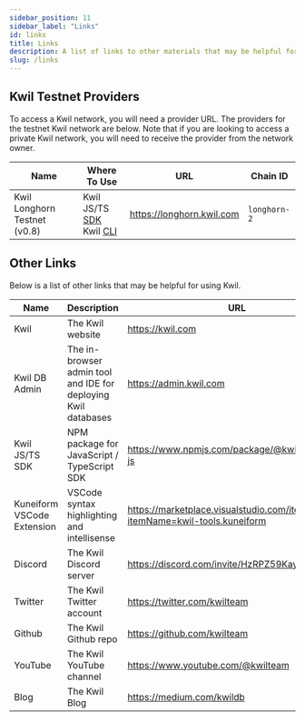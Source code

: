 ```yaml
---
sidebar_position: 11
sidebar_label: "Links"
id: links
title: Links
description: A list of links to other materials that may be helpful for building with Kwil.
slug: /links
---
```


## Kwil Testnet Providers

To access a Kwil network, you will need a provider URL. The providers for the testnet Kwil network are below. Note that if you are looking to access a private Kwil network, you will need to receive the provider from the network owner.

| Name | Where To Use | URL | Chain ID |
| ---- | ------------ | --- | -------- |
| Kwil Longhorn Testnet (v0.8) | Kwil JS/TS [SDK](/docs/sdks/js-ts/overview) <br/> Kwil [CLI](/docs/category/cli) | https://longhorn.kwil.com | `longhorn-2` |

## Other Links

Below is a list of other links that may be helpful for using Kwil.

| Name | Description | URL |
| ---- | ----------- | --- |
| Kwil | The Kwil website | https://kwil.com |
| Kwil DB Admin | The in-browser admin tool and IDE for deploying Kwil databases | https://admin.kwil.com |
| Kwil JS/TS SDK | NPM package for JavaScript / TypeScript SDK | https://www.npmjs.com/package/@kwilteam/kwil-js |
| Kuneiform VSCode Extension | VSCode syntax highlighting and intellisense | https://marketplace.visualstudio.com/items?itemName=kwil-tools.kuneiform |
| Discord | The Kwil Discord server | https://discord.com/invite/HzRPZ59Kay |
| Twitter | The Kwil Twitter account | https://twitter.com/kwilteam |
| Github | The Kwil Github repo | https://github.com/kwilteam |
| YouTube | The Kwil YouTube channel | https://www.youtube.com/@kwilteam |
| Blog | The Kwil Blog | https://medium.com/kwildb |
